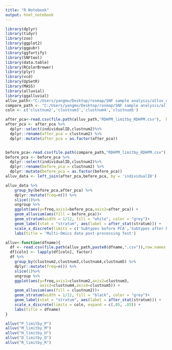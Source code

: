 ---
title: "R Notebook"
output: html_notebook
---


```{r load packages}
library(dplyr)
library(tidyr)
library(zoo)
library(ggplot2)
library(ggpubr)
library(ggfortify)
library(SNFtool)
library(data.table)
library(RColorBrewer)
library(plyr)
library(vcd)
library(UpSetR)
library(MASS)
library(alluvial)
library(ggalluvial)
alluv_path<-"C:/Users/yangmu/Desktop/rosmap/SNF sample analysis/alluv_df"
compare_path <- "C:/Users/yangmu/Desktop/rosmap/SNF sample analysis/alluv_df_compare"
coln <- c('clustnum2','clustnum3','clustnum4','clustnum5')
```

```{r read data}
after_pca<-read.csv(file.path(alluv_path,"RDHPM_limitby_RDHPM.csv"),  header = TRUE)
after_pca <- after_pca %>%
  dplyr::select(individualID,clustnum2)%>%
  dplyr::rename(after_pca = clustnum2) %>%
  dplyr::mutate(after_pca = as.factor(after_pca))


before_pca<-read.csv(file.path(compare_path,"RDHPM_limitby_RDHPM.csv"),  header = TRUE)
before_pca <- before_pca %>%
  dplyr::select(individualID,clustnum2)%>%
  dplyr::rename(before_pca = clustnum2) %>%
  dplyr::mutate(before_pca = as.factor(before_pca))
alluv_data <- left_join(after_pca,before_pca, by = 'individualID')
```

```{r plot}
alluv_data %>%
    group_by(before_pca,after_pca) %>%
    dplyr::mutate(freq=n()) %>%
    slice(1)%>%
    ungroup %>%
    ggplot(aes(y=freq,axis1=before_pca,axis2=after_pca)) + 
    geom_alluvium(aes(fill = before_pca))+
    geom_stratum(width = 1/12, fill = "white", color = "grey")+
    geom_label(stat = "stratum", aes(label = after_stat(stratum))) +
    scale_x_discrete(limits = c('Subtypes before PCA','Subtypes after PCA'), expand = c(.05, .05)) + 
    labs(title = 'Multi-Omics data post-processing Test')
```

```{r define an alluvial function}
alluv<-function(dfname){
  df <- read.csv(file.path(alluv_path,paste0(dfname,".csv")),row.names = 1, header = TRUE)
  df[coln] <- lapply(df[coln], factor)
  df %>%
    group_by(clustnum2,clustnum3,clustnum4,clustnum5) %>%
    dplyr::mutate(freq=n()) %>%
    slice(1)%>%
    ungroup %>%
    ggplot(aes(y=freq,axis1=clustnum2,axis2=clustnum3,
               axis3=clustnum4,axis4=clustnum5)) + 
    geom_alluvium(aes(fill = clustnum2))+
    geom_stratum(width = 1/12, fill = "black", color = "grey")+
    geom_label(stat = "stratum", aes(label = after_stat(stratum))) +
    scale_x_discrete(limits = coln, expand = c(.05, .05)) + 
    labs(title = dfname)
}
```


```{r alluvial RNAseq}
alluv("P_limitby_P")
alluv("M_limitby_M")
alluv("H_limitby_H")
alluv("D_limitby_D")
alluv("R_limitby_R")

```

